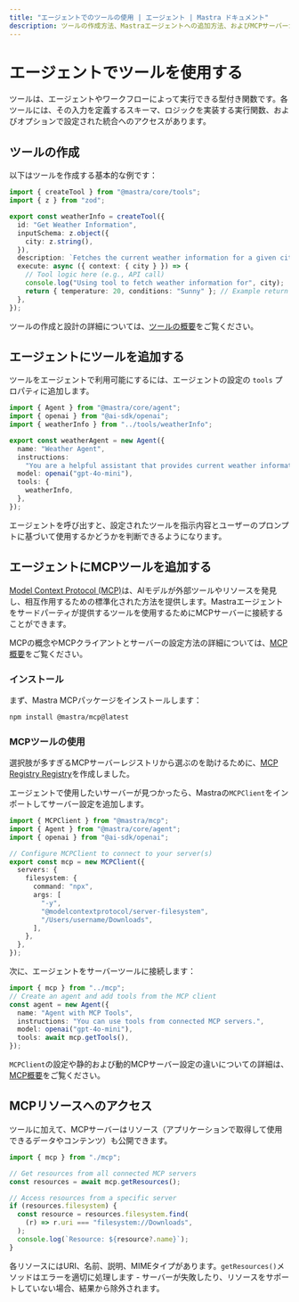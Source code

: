 ```yaml
---
title: "エージェントでのツールの使用 | エージェント | Mastra ドキュメント"
description: ツールの作成方法、Mastraエージェントへの追加方法、およびMCPサーバーからのツールの統合方法について学びます。
---
```


# エージェントでツールを使用する

ツールは、エージェントやワークフローによって実行できる型付き関数です。各ツールには、その入力を定義するスキーマ、ロジックを実装する実行関数、およびオプションで設定された統合へのアクセスがあります。

## ツールの作成

以下はツールを作成する基本的な例です：

```typescript filename="src/mastra/tools/weatherInfo.ts" copy
import { createTool } from "@mastra/core/tools";
import { z } from "zod";

export const weatherInfo = createTool({
  id: "Get Weather Information",
  inputSchema: z.object({
    city: z.string(),
  }),
  description: `Fetches the current weather information for a given city`,
  execute: async ({ context: { city } }) => {
    // Tool logic here (e.g., API call)
    console.log("Using tool to fetch weather information for", city);
    return { temperature: 20, conditions: "Sunny" }; // Example return
  },
});
```

ツールの作成と設計の詳細については、[ツールの概要](/docs/tools-mcp/overview)をご覧ください。

## エージェントにツールを追加する

ツールをエージェントで利用可能にするには、エージェントの設定の `tools` プロパティに追加します。

```typescript filename="src/mastra/agents/weatherAgent.ts" {3,11}
import { Agent } from "@mastra/core/agent";
import { openai } from "@ai-sdk/openai";
import { weatherInfo } from "../tools/weatherInfo";

export const weatherAgent = new Agent({
  name: "Weather Agent",
  instructions:
    "You are a helpful assistant that provides current weather information. When asked about the weather, use the weather information tool to fetch the data.",
  model: openai("gpt-4o-mini"),
  tools: {
    weatherInfo,
  },
});
```

エージェントを呼び出すと、設定されたツールを指示内容とユーザーのプロンプトに基づいて使用するかどうかを判断できるようになります。

## エージェントにMCPツールを追加する

[Model Context Protocol (MCP)](https://modelcontextprotocol.io/introduction)は、AIモデルが外部ツールやリソースを発見し、相互作用するための標準化された方法を提供します。Mastraエージェントをサードパーティが提供するツールを使用するためにMCPサーバーに接続することができます。

MCPの概念やMCPクライアントとサーバーの設定方法の詳細については、[MCP概要](/docs/tools-mcp/mcp-overview)をご覧ください。

### インストール

まず、Mastra MCPパッケージをインストールします：

```bash npm2yarn copy
npm install @mastra/mcp@latest
```

### MCPツールの使用

選択肢が多すぎるMCPサーバーレジストリから選ぶのを助けるために、[MCP Registry Registry](https://mastra.ai/mcp-registry-registry)を作成しました。

エージェントで使用したいサーバーが見つかったら、Mastraの`MCPClient`をインポートしてサーバー設定を追加します。

```typescript filename="src/mastra/mcp.ts" {1,7-16}
import { MCPClient } from "@mastra/mcp";
import { Agent } from "@mastra/core/agent";
import { openai } from "@ai-sdk/openai";

// Configure MCPClient to connect to your server(s)
export const mcp = new MCPClient({
  servers: {
    filesystem: {
      command: "npx",
      args: [
        "-y",
        "@modelcontextprotocol/server-filesystem",
        "/Users/username/Downloads",
      ],
    },
  },
});
```

次に、エージェントをサーバーツールに接続します：

```typescript filename="src/mastra/agents/mcpAgent.ts" {7}
import { mcp } from "../mcp";
// Create an agent and add tools from the MCP client
const agent = new Agent({
  name: "Agent with MCP Tools",
  instructions: "You can use tools from connected MCP servers.",
  model: openai("gpt-4o-mini"),
  tools: await mcp.getTools(),
});
```

`MCPClient`の設定や静的および動的MCPサーバー設定の違いについての詳細は、[MCP概要](/docs/tools-mcp/mcp-overview)をご覧ください。

## MCPリソースへのアクセス

ツールに加えて、MCPサーバーはリソース（アプリケーションで取得して使用できるデータやコンテンツ）も公開できます。

```typescript filename="src/mastra/resources.ts" {3-8}
import { mcp } from "./mcp";

// Get resources from all connected MCP servers
const resources = await mcp.getResources();

// Access resources from a specific server
if (resources.filesystem) {
  const resource = resources.filesystem.find(
    (r) => r.uri === "filesystem://Downloads",
  );
  console.log(`Resource: ${resource?.name}`);
}
```

各リソースにはURI、名前、説明、MIMEタイプがあります。`getResources()`メソッドはエラーを適切に処理します - サーバーが失敗したり、リソースをサポートしていない場合、結果から除外されます。
